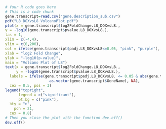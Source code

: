 ```r
# Your R code goes here
# This is a code chunk
gene.transcript=read.csv("gene.description_sub.csv")
pdf("L8_DOXvsL8_VolcanoPlot.pdf")
plot(x = gene.transcript$log2FoldChange.L8_DOXvsL8., 
y = -log10(gene.transcript$pvalue.L8_DOXvsL8.), 
las = 1, 
xlim = c(-4,4),
ylim = c(0,200),
col = ifelse(gene.transcript$padj.L8_DOXvsL8<=0.05, "pink", "purple"),
xlab = "log2 Fold Change",
ylab = "-log10(p-value)",
main = "Volcano Plot of L8")
text(x = gene.transcript$log2FoldChange.L8_DOXvsL8., 
     y = -log10(gene.transcript$pvalue.L8_DOXvsL8.), 
  labels = ifelse(gene.transcript$padj.L8_DOXvsL8. <= 0.05 & abs(gene.transcript$log2FoldChange.L8_DOXvsL8.) >= 1.5, 
                    as.vector(gene.transcript$GeneName), NA),
  cex = 0.5, pos = 3)
legend("topright",     
      legend = c("significant"), 
      pt.bg = c("pink"), 
  bty = "n",
    pch = 21, 
  cex = 0.8)
# Then you close the plot with the function dev.off()
dev.off()
```
